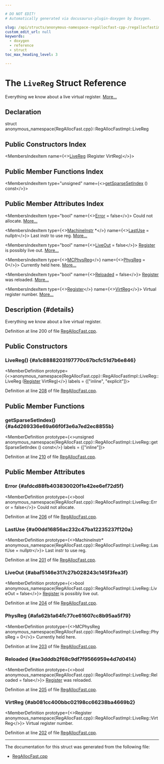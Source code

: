 ```yaml
---

# DO NOT EDIT!
# Automatically generated via docusaurus-plugin-doxygen by Doxygen.

slug: /api/structs/anonymous-namespace-regallocfast-cpp-/regallocfastimpl/livereg
custom_edit_url: null
keywords:
  - doxygen
  - reference
  - struct
toc_max_heading_level: 3

---
```





# The `LiveReg` Struct Reference

<DoxygenPage pluginConfig={pluginConfig}>

Everything we know about a live virtual register. <a href="#details">More...</a>

## Declaration

<CodeBlock>struct anonymous_namespace{RegAllocFast.cpp}::RegAllocFastImpl::LiveReg</CodeBlock>

## Public Constructors Index

<MembersIndex>

<MembersIndexItem
  name={<><a href="#a1c8888203197770c67bcfc51d7b6e846">LiveReg</a> (Register VirtReg)</>}>
</MembersIndexItem>

</MembersIndex>

## Public Member Functions Index

<MembersIndex>

<MembersIndexItem
  type="unsigned"
  name={<><a href="#a4d269336e69a66f0f3e6a7ed2ec8855b">getSparseSetIndex</a> () const</>}>
</MembersIndexItem>

</MembersIndex>

## Public Member Attributes Index

<MembersIndex>

<MembersIndexItem
  type="bool"
  name={<><a href="#afdcd88fb403830020f1e42ee6ef72d5f">Error</a> = false</>}>
Could not allocate. <a href="#afdcd88fb403830020f1e42ee6ef72d5f">More...</a>
</MembersIndexItem>

<MembersIndexItem
  type={<><a href="/docs/api/classes/llvm/machineinstr">MachineInstr</a> &#42;</>}
  name={<><a href="#a00dd16856ac232c47ba12235237f120a">LastUse</a> = nullptr</>}>
Last instr to use reg. <a href="#a00dd16856ac232c47ba12235237f120a">More...</a>
</MembersIndexItem>

<MembersIndexItem
  type="bool"
  name={<><a href="#abaf5146e317c27b028243c145f3fea3f">LiveOut</a> = false</>}>
<a href="/docs/api/classes/llvm/register">Register</a> is possibly live out. <a href="#abaf5146e317c27b028243c145f3fea3f">More...</a>
</MembersIndexItem>

<MembersIndexItem
  type={<><a href="/docs/api/namespaces/llvm/#aad72cfbb210808985a9dc19f4e5d8542">MCPhysReg</a></>}
  name={<><a href="#afa62b1a64fc77ce61607cc8b95aa5f79">PhysReg</a> = 0</>}>
Currently held here. <a href="#afa62b1a64fc77ce61607cc8b95aa5f79">More...</a>
</MembersIndexItem>

<MembersIndexItem
  type="bool"
  name={<><a href="#ae3dddb2f68c9df7f9566959e4d7d0414">Reloaded</a> = false</>}>
<a href="/docs/api/classes/llvm/register">Register</a> was reloaded. <a href="#ae3dddb2f68c9df7f9566959e4d7d0414">More...</a>
</MembersIndexItem>

<MembersIndexItem
  type={<><a href="/docs/api/classes/llvm/register">Register</a></>}
  name={<><a href="#ab081cc400bbc02198cc66238ba4669b2">VirtReg</a></>}>
Virtual register number. <a href="#ab081cc400bbc02198cc66238ba4669b2">More...</a>
</MembersIndexItem>

</MembersIndex>

## Description {#details}

Everything we know about a live virtual register.

Definition at line 200 of file <a href="/docs/api/files/lib/lib/codegen/regallocfast-cpp">RegAllocFast.cpp</a>.

<SectionDefinition>

## Public Constructors

### LiveReg() {#a1c8888203197770c67bcfc51d7b6e846}

<MemberDefinition
  prototype={<>anonymous&#95;namespace&#123;RegAllocFast.cpp&#125;::RegAllocFastImpl::LiveReg::LiveReg (<a href="/docs/api/classes/llvm/register">Register</a> VirtReg)</>}
  labels = {["inline", "explicit"]}>

Definition at line <a href="/docs/api/files/lib/lib/codegen/regallocfast-cpp/#l00208">208</a> of file <a href="/docs/api/files/lib/lib/codegen/regallocfast-cpp">RegAllocFast.cpp</a>.
</MemberDefinition>

</SectionDefinition>

<SectionDefinition>

## Public Member Functions

### getSparseSetIndex() {#a4d269336e69a66f0f3e6a7ed2ec8855b}

<MemberDefinition
  prototype={<>unsigned anonymous&#95;namespace&#123;RegAllocFast.cpp&#125;::RegAllocFastImpl::LiveReg::getSparseSetIndex () const</>}
  labels = {["inline"]}>

Definition at line <a href="/docs/api/files/lib/lib/codegen/regallocfast-cpp/#l00210">210</a> of file <a href="/docs/api/files/lib/lib/codegen/regallocfast-cpp">RegAllocFast.cpp</a>.
</MemberDefinition>

</SectionDefinition>

<SectionDefinition>

## Public Member Attributes

### Error {#afdcd88fb403830020f1e42ee6ef72d5f}

<MemberDefinition
  prototype={<>bool anonymous&#95;namespace&#123;RegAllocFast.cpp&#125;::RegAllocFastImpl::LiveReg::Error = false</>}>
Could not allocate.

Definition at line <a href="/docs/api/files/lib/lib/codegen/regallocfast-cpp/#l00206">206</a> of file <a href="/docs/api/files/lib/lib/codegen/regallocfast-cpp">RegAllocFast.cpp</a>.
</MemberDefinition>

### LastUse {#a00dd16856ac232c47ba12235237f120a}

<MemberDefinition
  prototype={<>MachineInstr&#42; anonymous&#95;namespace&#123;RegAllocFast.cpp&#125;::RegAllocFastImpl::LiveReg::LastUse = nullptr</>}>
Last instr to use reg.

Definition at line <a href="/docs/api/files/lib/lib/codegen/regallocfast-cpp/#l00201">201</a> of file <a href="/docs/api/files/lib/lib/codegen/regallocfast-cpp">RegAllocFast.cpp</a>.
</MemberDefinition>

### LiveOut {#abaf5146e317c27b028243c145f3fea3f}

<MemberDefinition
  prototype={<>bool anonymous&#95;namespace&#123;RegAllocFast.cpp&#125;::RegAllocFastImpl::LiveReg::LiveOut = false</>}>
<a href="/docs/api/classes/llvm/register">Register</a> is possibly live out.

Definition at line <a href="/docs/api/files/lib/lib/codegen/regallocfast-cpp/#l00204">204</a> of file <a href="/docs/api/files/lib/lib/codegen/regallocfast-cpp">RegAllocFast.cpp</a>.
</MemberDefinition>

### PhysReg {#afa62b1a64fc77ce61607cc8b95aa5f79}

<MemberDefinition
  prototype={<>MCPhysReg anonymous&#95;namespace&#123;RegAllocFast.cpp&#125;::RegAllocFastImpl::LiveReg::PhysReg = 0</>}>
Currently held here.

Definition at line <a href="/docs/api/files/lib/lib/codegen/regallocfast-cpp/#l00203">203</a> of file <a href="/docs/api/files/lib/lib/codegen/regallocfast-cpp">RegAllocFast.cpp</a>.
</MemberDefinition>

### Reloaded {#ae3dddb2f68c9df7f9566959e4d7d0414}

<MemberDefinition
  prototype={<>bool anonymous&#95;namespace&#123;RegAllocFast.cpp&#125;::RegAllocFastImpl::LiveReg::Reloaded = false</>}>
<a href="/docs/api/classes/llvm/register">Register</a> was reloaded.

Definition at line <a href="/docs/api/files/lib/lib/codegen/regallocfast-cpp/#l00205">205</a> of file <a href="/docs/api/files/lib/lib/codegen/regallocfast-cpp">RegAllocFast.cpp</a>.
</MemberDefinition>

### VirtReg {#ab081cc400bbc02198cc66238ba4669b2}

<MemberDefinition
  prototype={<>Register anonymous&#95;namespace&#123;RegAllocFast.cpp&#125;::RegAllocFastImpl::LiveReg::VirtReg</>}>
Virtual register number.

Definition at line <a href="/docs/api/files/lib/lib/codegen/regallocfast-cpp/#l00202">202</a> of file <a href="/docs/api/files/lib/lib/codegen/regallocfast-cpp">RegAllocFast.cpp</a>.
</MemberDefinition>

</SectionDefinition>

<hr/>

The documentation for this struct was generated from the following file:

<ul>
<li><a href="/docs/api/files/lib/lib/codegen/regallocfast-cpp">RegAllocFast.cpp</a></li>
</ul>

</DoxygenPage>
